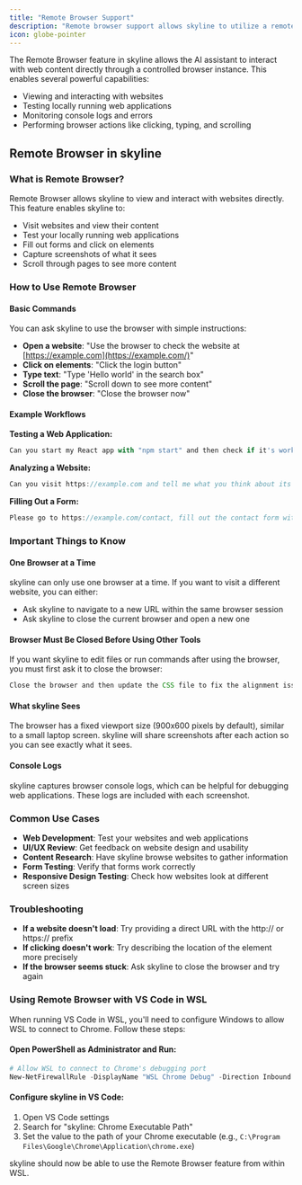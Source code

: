 ```yaml
---
title: "Remote Browser Support"
description: "Remote browser support allows skyline to utilize a remote Chrome instance, leveraging authentication tokens and session cookies relevant to certain web development test cases."
icon: globe-pointer
---
```


The Remote Browser feature in skyline allows the AI assistant to interact with web content directly through a controlled browser instance. This enables several powerful capabilities:

-   Viewing and interacting with websites
-   Testing locally running web applications
-   Monitoring console logs and errors
-   Performing browser actions like clicking, typing, and scrolling

## Remote Browser in skyline

### What is Remote Browser?

Remote Browser allows skyline to view and interact with websites directly. This feature enables skyline to:

-   Visit websites and view their content
-   Test your locally running web applications
-   Fill out forms and click on elements
-   Capture screenshots of what it sees
-   Scroll through pages to see more content

### How to Use Remote Browser

#### Basic Commands

You can ask skyline to use the browser with simple instructions:

-   **Open a website**: "Use the browser to check the website at [https://example.com](https://example.com/)"
-   **Click on elements**: "Click the login button"
-   **Type text**: "Type 'Hello world' in the search box"
-   **Scroll the page**: "Scroll down to see more content"
-   **Close the browser**: "Close the browser now"

#### Example Workflows

**Testing a Web Application:**

```javascript
Can you start my React app with "npm start" and then check if it's working properly at http://localhost:3000?
```

**Analyzing a Website:**

```javascript
Can you visit https://example.com and tell me what you think about its design and layout?
```

**Filling Out a Form:**

```javascript
Please go to https://example.com/contact, fill out the contact form with some test data, and submit it.
```

### Important Things to Know

#### One Browser at a Time

skyline can only use one browser at a time. If you want to visit a different website, you can either:

-   Ask skyline to navigate to a new URL within the same browser session
-   Ask skyline to close the current browser and open a new one

#### Browser Must Be Closed Before Using Other Tools

If you want skyline to edit files or run commands after using the browser, you must first ask it to close the browser:

```javascript
Close the browser and then update the CSS file to fix the alignment issue we saw.
```

#### What skyline Sees

The browser has a fixed viewport size (900x600 pixels by default), similar to a small laptop screen. skyline will share screenshots after each action so you can see exactly what it sees.

#### Console Logs

skyline captures browser console logs, which can be helpful for debugging web applications. These logs are included with each screenshot.

### Common Use Cases

-   **Web Development**: Test your websites and web applications
-   **UI/UX Review**: Get feedback on website design and usability
-   **Content Research**: Have skyline browse websites to gather information
-   **Form Testing**: Verify that forms work correctly
-   **Responsive Design Testing**: Check how websites look at different screen sizes

### Troubleshooting

-   **If a website doesn't load**: Try providing a direct URL with the http:// or https:// prefix
-   **If clicking doesn't work**: Try describing the location of the element more precisely
-   **If the browser seems stuck**: Ask skyline to close the browser and try again

### Using Remote Browser with VS Code in WSL

When running VS Code in WSL, you'll need to configure Windows to allow WSL to connect to Chrome. Follow these steps:

#### Open PowerShell as Administrator and Run:

```powershell
# Allow WSL to connect to Chrome's debugging port
New-NetFirewallRule -DisplayName "WSL Chrome Debug" -Direction Inbound -LocalPort 9222 -Protocol TCP -Action Allow
```

#### Configure skyline in VS Code:

1. Open VS Code settings
2. Search for "skyline: Chrome Executable Path"
3. Set the value to the path of your Chrome executable (e.g., `C:\Program Files\Google\Chrome\Application\chrome.exe`)

skyline should now be able to use the Remote Browser feature from within WSL.
